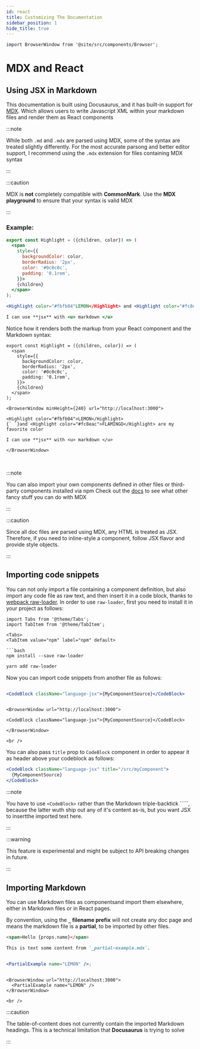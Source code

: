 ```yaml
---
id: react
title: Customizing The Documentation
sidebar_position: 1
hide_title: true
---
```


```mdx-code-block
import BrowserWindow from '@site/src/components/Browser';
```

# MDX and React

## Using JSX in Markdown

This documentation is built using Docusaurus, and it has built-in support for [MDX](https://mdxjs.com).
Which allows users to write Javascript XML within your markdown files and render them as React components

:::note

While both `.md` and `.mdx` are parsed using MDX, some of the syntax are treated slightly differently.
For the most accurate parsong and better editor support,
I recommend using the `.mdx` extension for files containing MDX syntax

:::

:::caution

MDX is **not** completely compatible with **CommonMark**.
Use the **MDX playground** to ensure that your syntax is valid MDX

:::

### Example:

```jsx
export const Highlight = ({children, color}) => (
  <span
    style={{
      backgroundColor: color,
      borderRadius: '2px',
      color: '#0c0c0c',
      padding: '0.1rem',
    }}>
    {children}
  </span>
);

<Highlight color="#fbfb04"LEMON</Highlight> and <Highlight color="#fc8eac">FLAMINGO</Highlight> are my favorite color

I can use **jsx** with <u> markdown </u>
```

Notice how it renders both the markup from your React component and the Markdown syntax:

```mdx-code-block
export const Highlight = ({children, color}) => (
  <span
    style={{
      backgroundColor: color,
      borderRadius: '2px',
      color: '#0c0c0c',
      padding: '0.1rem',
    }}>
    {children}
  </span>
);

<BrowserWindow minHeight={240} url="http://localhost:3000">

<Highlight color="#fbfb04">LEMON</Highlight>
{` `}and <Highlight color="#fc8eac">FLAMINGO</Highlight> are my favorite color

I can use **jsx** with <u> markdown </u>

</BrowserWindow>
```
<br />

:::note

You can also import your own components defined in other files or third-party components installed via npm
Check out the [docs](https://mdxjs.com) to see what other fancy stuff you can do with MDX

:::

:::caution

Since all doc files are parsed using MDX, any HTML is treated as JSX.
Therefore, if you need to inline-style a component, follow JSX flavor and provide style objects.

:::

## Importing code snippets

You can not only import a file containing a component definition, but also import any code 
file as raw text, and then insert it in a code block, thanks to [webpack raw-loader](https://webpack.js.org/loaders/raw-loader/).
In order to use `raw-loader`, first you need to install it in your project as follows:

```mdx-code-block
import Tabs from '@theme/Tabs';
import TabItem from '@theme/TabItem';

<Tabs>
<TabItem value="npm" label="npm" default>

```bash
npm install --save raw-loader
```

</TabItem>
<TabItem value="yarn" label="yarn">

```bash
yarn add raw-loader
```

</TabItem>
</Tabs>


Now you can import code snippets from another file as follows:

<!-- prettier-ignore-start -->
```jsx title="myFile.mdx"

<CodeBlock className="language-jsx">{MyComponentSource}</CodeBlock>
```
<!-- prettier-ignore-end -->

```mdx-code-block

<BrowserWindow url="http://localhost:3000">

<CodeBlock className="language-jsx">{MyComponentSource}</CodeBlock>

</BrowserWindow>

<br />
```
You can also pass `title` prop to `CodeBlock` component in order to appear it as header above your codeblock as follows:

```jsx
<CodeBlock className="language-jsx" title="/src/myComponent">
  {MyComponentSource}
</CodeBlock>
```

:::note

You have to use `<CodeBlock>` rather than the Markdown triple-backtick `````, because the latter wuth ship out any of it's content as-is, 
but you want JSX to insertthe imported text here.

:::

:::warning

This feature is experimental and might be subject to API breaking changes in future.

:::

## Importing Markdown

You can use Markdown files as componentsand import them elsewhere, either in Markdown files 
or in React pages. 

By convention, using the **`_` filename prefix** will not create any doc page and means the markdown file is a 
**partial**, to be imported by other files.

```md title="_partial-example.mdx"
<span>Hello {props.name}</span>

This is text some content from `_partial-example.mdx`.
```

```jsx title="someOtherDoc.mdx"

<PartialExample name="LEMON" />;
```

```mdx-code-block

<BrowserWindow url="http://localhost:3000">
  <PartialExample name="LEMON" />
</BrowserWindow>

<br />
```

:::caution

The table-of-content does not currently contain the imported Markdown headings. 
This is a technical limitation that **Docusaurus** is trying to solve

:::